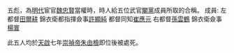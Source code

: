 {{expand|time=2016-06-12T03:26:18+00:00}}
{{unreferenced|time=2016-06-12T03:26:18+00:00}}
五彪，為[[明代|明代]]宦官[[魏忠賢|魏忠賢]]當權時，時人給五位武官[[閹黨|閹黨]]成員所取的合稱。
成員:
左都督[[田爾耕|田爾耕]]
錦衣衛都指揮僉事[[許顯純|許顯純]]
都督同知[[崔應元|崔應元]]
右都督[[孫雲鶴|孫雲鶴]]
錦衣衛僉事[[楊寰|楊寰]]

此五人均於[[天啟|天啟]]七年[[崇禎帝|崇禎帝]][[朱由檢|朱由檢]]即位後被處死。